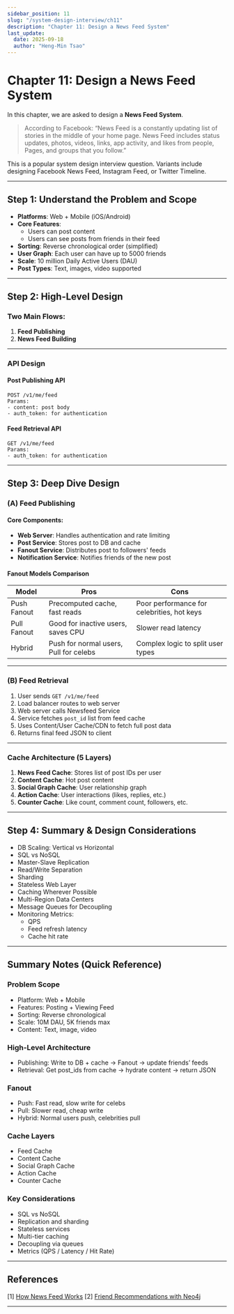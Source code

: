 ```yaml
---
sidebar_position: 11
slug: "/system-design-interview/ch11"
description: "Chapter 11: Design a News Feed System"
last_update:
  date: 2025-09-18
  author: "Heng-Min Tsao"
---
```



# Chapter 11: Design a News Feed System

In this chapter, we are asked to design a **News Feed System**.

> According to Facebook: “News Feed is a constantly updating list of stories in the middle of your home page. News Feed includes status updates, photos, videos, links, app activity, and likes from people, Pages, and groups that you follow.”

This is a popular system design interview question. Variants include designing Facebook News Feed, Instagram Feed, or Twitter Timeline.

---

## Step 1: Understand the Problem and Scope

- **Platforms**: Web + Mobile (iOS/Android)
- **Core Features**:
  - Users can post content
  - Users can see posts from friends in their feed
- **Sorting**: Reverse chronological order (simplified)
- **User Graph**: Each user can have up to 5000 friends
- **Scale**: 10 million Daily Active Users (DAU)
- **Post Types**: Text, images, video supported

---

## Step 2: High-Level Design

### Two Main Flows:

1. **Feed Publishing**
2. **News Feed Building**

---

### API Design

#### Post Publishing API
```http
POST /v1/me/feed
Params:
- content: post body
- auth_token: for authentication
```

#### Feed Retrieval API
```http
GET /v1/me/feed
Params:
- auth_token: for authentication
```

---

## Step 3: Deep Dive Design

### (A) Feed Publishing

#### Core Components:

- **Web Server**: Handles authentication and rate limiting
- **Post Service**: Stores post to DB and cache
- **Fanout Service**: Distributes post to followers' feeds
- **Notification Service**: Notifies friends of the new post

#### Fanout Models Comparison

| Model              | Pros                                 | Cons                                          |
|-------------------|--------------------------------------|-----------------------------------------------|
| Push Fanout       | Precomputed cache, fast reads       | Poor performance for celebrities, hot keys    |
| Pull Fanout       | Good for inactive users, saves CPU  | Slower read latency                          |
| Hybrid            | Push for normal users, Pull for celebs | Complex logic to split user types         |

---

### (B) Feed Retrieval

1. User sends `GET /v1/me/feed`
2. Load balancer routes to web server
3. Web server calls Newsfeed Service
4. Service fetches `post_id` list from feed cache
5. Uses Content/User Cache/CDN to fetch full post data
6. Returns final feed JSON to client

---

### Cache Architecture (5 Layers)

1. **News Feed Cache**: Stores list of post IDs per user
2. **Content Cache**: Hot post content
3. **Social Graph Cache**: User relationship graph
4. **Action Cache**: User interactions (likes, replies, etc.)
5. **Counter Cache**: Like count, comment count, followers, etc.

---

## Step 4: Summary & Design Considerations

- DB Scaling: Vertical vs Horizontal
- SQL vs NoSQL
- Master-Slave Replication
- Read/Write Separation
- Sharding
- Stateless Web Layer
- Caching Wherever Possible
- Multi-Region Data Centers
- Message Queues for Decoupling
- Monitoring Metrics:
  - QPS
  - Feed refresh latency
  - Cache hit rate

---

## Summary Notes (Quick Reference)

### Problem Scope

- Platform: Web + Mobile
- Features: Posting + Viewing Feed
- Sorting: Reverse chronological
- Scale: 10M DAU, 5K friends max
- Content: Text, image, video

### High-Level Architecture

- Publishing: Write to DB + cache → Fanout → update friends’ feeds
- Retrieval: Get post_ids from cache → hydrate content → return JSON

### Fanout

- Push: Fast read, slow write for celebs
- Pull: Slower read, cheap write
- Hybrid: Normal users push, celebrities pull

### Cache Layers

- Feed Cache
- Content Cache
- Social Graph Cache
- Action Cache
- Counter Cache

### Key Considerations

- SQL vs NoSQL
- Replication and sharding
- Stateless services
- Multi-tier caching
- Decoupling via queues
- Metrics (QPS / Latency / Hit Rate)

---

## References

[1] [How News Feed Works](https://www.facebook.com/help/327131014036297/)
[2] [Friend Recommendations with Neo4j](http://geekswithblogs.net/brendonpage/archive/2015/10/26/friend-of-friend-recommendations-with-neo4j.aspx)

---


